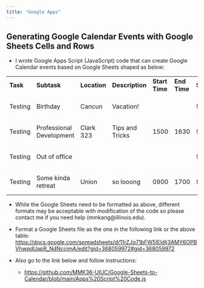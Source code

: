 ```yaml
---
title: "Google Apps"
---
```


## Generating Google Calendar Events with Google Sheets Cells and Rows

-   I wrote Google Apps Script (JavaScript) code that can create Google Calendar events based on Google Sheets shaped as below:

::: {style="font-size: 18px;"}
|          |                          |              |                 |                |              |                |              |              |               |                   |
|----------|--------------------------|--------------|-----------------|----------------|--------------|----------------|--------------|--------------|---------------|-------------------|
| **Task** | **Subtask**              | **Location** | **Description** | **Start Time** | **End Time** | **Start Date** | **End Date** | **Complete** | **Completed** | **Added?**        |
| Testing  | Birthday                 | Cancun       | Vacation!       |                |              | 9/19/2024      | 9/19/2024    |              |               | Added to Calendar |
| Testing  | Professional Development | Clark 323    | Tips and Tricks | 1500           | 1630         | 9/19/2024      | 9/19/2024    |              |               | Added to Calendar |
| Testing  | Out of office            |              |                 |                |              | 9/20/2024      | 9/25/2024    |              |               | Added to Calendar |
| Testing  | Some kinda retreat       | Union        | so looong       | 0900           | 1700         | 9/20/2024      | 9/23/2024    |              |               | Added to Calendar |
:::

-   While the Google Sheets need to be formatted as above, different formats may be acceptable with modification of the code so please contact me if you need help (mmkang\@illinois.edu).

-   Format a Google Sheets file as the one in the following link or the above table: <https://docs.google.com/spreadsheets/d/11rZJq71bFW5IEldlj3AMY6OPBVhwpdUapR_NdNccjmA/edit?gid=368059972#gid=368059972>

-   Also go to the link below and follow instructions:

    -   <https://github.com/MMK36-UIUC/Google-Sheets-to-Calendar/blob/main/Apps%20Script%20Code.js>
